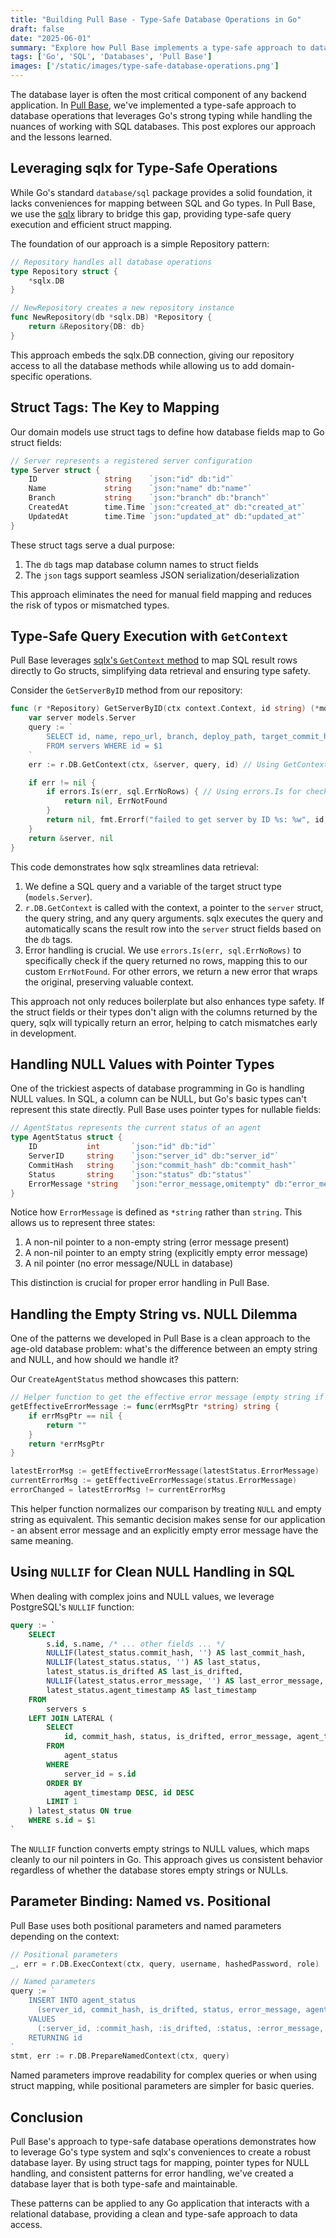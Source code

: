 ```yaml
---
title: "Building Pull Base - Type-Safe Database Operations in Go"
draft: false
date: "2025-06-01"
summary: "Explore how Pull Base implements a type-safe approach to database operations using Go's strong typing and the sqlx library, tackling nuances like NULL handling and struct mapping."
tags: ['Go', 'SQL', 'Databases', 'Pull Base']
images: ['/static/images/type-safe-database-operations.png']
---
```


The database layer is often the most critical component of any backend application. In [Pull Base](pullbase.io), we've implemented a type-safe approach to database operations that leverages Go's strong typing while handling the nuances of working with SQL databases. This post explores our approach and the lessons learned.

## Leveraging sqlx for Type-Safe Operations

While Go's standard `database/sql` package provides a solid foundation, it lacks conveniences for mapping between SQL and Go types. In Pull Base, we use the [sqlx](https://github.com/launchbadge/sqlx) library to bridge this gap, providing type-safe query execution and efficient struct mapping.

The foundation of our approach is a simple Repository pattern:

```go
// Repository handles all database operations
type Repository struct {
    *sqlx.DB
}

// NewRepository creates a new repository instance
func NewRepository(db *sqlx.DB) *Repository {
    return &Repository{DB: db}
}
```

This approach embeds the sqlx.DB connection, giving our repository access to all the database methods while allowing us to add domain-specific operations.

## Struct Tags: The Key to Mapping

Our domain models use struct tags to define how database fields map to Go struct fields:

```go
// Server represents a registered server configuration
type Server struct {
    ID               string    `json:"id" db:"id"`
    Name             string    `json:"name" db:"name"`
    Branch           string    `json:"branch" db:"branch"`
    CreatedAt        time.Time `json:"created_at" db:"created_at"`
    UpdatedAt        time.Time `json:"updated_at" db:"updated_at"`
}
```
These struct tags serve a dual purpose:

1. The `db` tags map database column names to struct fields
2. The `json` tags support seamless JSON serialization/deserialization

This approach eliminates the need for manual field mapping and reduces the risk of typos or mismatched types.

## Type-Safe Query Execution with `GetContext`

Pull Base leverages [sqlx's `GetContext` method](https://github.com/jmoiron/sqlx/blob/41dac167fdad5e3fd81d66cafba0951dc6823a30/sqlx_context.go#L147) to map SQL result rows directly to Go structs, simplifying data retrieval and ensuring type safety.

Consider the `GetServerByID` method from our repository:

```go
func (r *Repository) GetServerByID(ctx context.Context, id string) (*models.Server, error) {
    var server models.Server
    query := `
        SELECT id, name, repo_url, branch, deploy_path, target_commit_hash, auto_reconcile, created_at, updated_at
        FROM servers WHERE id = $1
    `
    err := r.DB.GetContext(ctx, &server, query, id) // Using GetContext

    if err != nil {
        if errors.Is(err, sql.ErrNoRows) { // Using errors.Is for checking specific error type
            return nil, ErrNotFound
        }
        return nil, fmt.Errorf("failed to get server by ID %s: %w", id, err) // Preserving error context
    }
    return &server, nil
}
```

This code demonstrates how sqlx streamlines data retrieval:

1. We define a SQL query and a variable of the target struct type (`models.Server`).
2. `r.DB.GetContext` is called with the context, a pointer to the `server` struct, the query string, and any query arguments. sqlx executes the query and automatically scans the result row into the `server` struct fields based on the `db` tags.
3. Error handling is crucial. We use `errors.Is(err, sql.ErrNoRows)` to specifically check if the query returned no rows, mapping this to our custom `ErrNotFound`. For other errors, we return a new error that wraps the original, preserving valuable context.

This approach not only reduces boilerplate but also enhances type safety. If the struct fields or their types don't align with the columns returned by the query, sqlx will typically return an error, helping to catch mismatches early in development.

## Handling NULL Values with Pointer Types

One of the trickiest aspects of database programming in Go is handling NULL values. In SQL, a column can be NULL, but Go's basic types can't represent this state directly. Pull Base uses pointer types for nullable fields:

```go
// AgentStatus represents the current status of an agent
type AgentStatus struct {
    ID           int       `json:"id" db:"id"`
    ServerID     string    `json:"server_id" db:"server_id"`
    CommitHash   string    `json:"commit_hash" db:"commit_hash"`
    Status       string    `json:"status" db:"status"`
    ErrorMessage *string   `json:"error_message,omitempty" db:"error_message"`
}
```

Notice how `ErrorMessage` is defined as `*string` rather than `string`. This allows us to represent three states:

1. A non-nil pointer to a non-empty string (error message present)
2. A non-nil pointer to an empty string (explicitly empty error message)
3. A nil pointer (no error message/NULL in database)

This distinction is crucial for proper error handling in Pull Base.

## Handling the Empty String vs. NULL Dilemma

One of the patterns we developed in Pull Base is a clean approach to the age-old database problem: what's the difference between an empty string and NULL, and how should we handle it?

Our `CreateAgentStatus` method showcases this pattern:

```go
// Helper function to get the effective error message (empty string if nil)
getEffectiveErrorMessage := func(errMsgPtr *string) string {
    if errMsgPtr == nil {
        return ""
    }
    return *errMsgPtr
}

latestErrorMsg := getEffectiveErrorMessage(latestStatus.ErrorMessage)
currentErrorMsg := getEffectiveErrorMessage(status.ErrorMessage)
errorChanged = latestErrorMsg != currentErrorMsg
```

This helper function normalizes our comparison by treating `NULL` and empty string as equivalent. This semantic decision makes sense for our application - an absent error message and an explicitly empty error message have the same meaning.

## Using `NULLIF` for Clean NULL Handling in SQL

When dealing with complex joins and NULL values, we leverage PostgreSQL's `NULLIF` function:

```sql
query := `
    SELECT
        s.id, s.name, /* ... other fields ... */
        NULLIF(latest_status.commit_hash, '') AS last_commit_hash,
        NULLIF(latest_status.status, '') AS last_status,
        latest_status.is_drifted AS last_is_drifted,
        NULLIF(latest_status.error_message, '') AS last_error_message,
        latest_status.agent_timestamp AS last_timestamp
    FROM
        servers s
    LEFT JOIN LATERAL (
        SELECT
            id, commit_hash, status, is_drifted, error_message, agent_timestamp
        FROM
            agent_status
        WHERE
            server_id = s.id
        ORDER BY
            agent_timestamp DESC, id DESC
        LIMIT 1
    ) latest_status ON true
    WHERE s.id = $1
`
```

The `NULLIF` function converts empty strings to NULL values, which maps cleanly to our nil pointers in Go. This approach gives us consistent behavior regardless of whether the database stores empty strings or NULLs.

## Parameter Binding: Named vs. Positional

Pull Base uses both positional parameters and named parameters depending on the context:
```go
// Positional parameters
_, err = r.DB.ExecContext(ctx, query, username, hashedPassword, role)

// Named parameters
query := `
    INSERT INTO agent_status
      (server_id, commit_hash, is_drifted, status, error_message, agent_timestamp)
    VALUES
      (:server_id, :commit_hash, :is_drifted, :status, :error_message, :agent_timestamp)
    RETURNING id
`
stmt, err := r.DB.PrepareNamedContext(ctx, query)
```

Named parameters improve readability for complex queries or when using struct mapping, while positional parameters are simpler for basic queries.

## Conclusion

Pull Base's approach to type-safe database operations demonstrates how to leverage Go's type system and sqlx's conveniences to create a robust database layer. By using struct tags for mapping, pointer types for NULL handling, and consistent patterns for error handling, we've created a database layer that is both type-safe and maintainable.

These patterns can be applied to any Go application that interacts with a relational database, providing a clean and type-safe approach to data access. 
